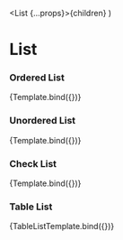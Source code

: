 
  <List {...props}>{children}</List>
)


<Meta title="Components/List" component={List} />

# List

### Ordered List

<Canvas>
  <Story
    name="Ordered-list"
    args={{
      listType: 'ordered',
      children: ['First', 'Second', 'Third', 'Fourth'],
    }}
  >
    {Template.bind({})}
  </Story>
</Canvas>

### Unordered List

<Canvas>
  <Story
    name="Unordered-list"
    args={{
      listType: 'unordered',
      children: ['First', 'Second', 'Third', 'Fourth'],
    }}
  >
    {Template.bind({})}
  </Story>
</Canvas>

### Check List

<Canvas>
  <Story
    name="Check-list"
    args={{
      listType: 'check',
      children: ['First', 'Second', 'Third', 'Fourth'],
    }}
  >
    {Template.bind({})}
  </Story>
</Canvas>

### Table List

<Canvas>
  <Story
    name="Table-list"
    parameters={{
      componentIds: ['component-list']
    }}
    args={{
      listType: 'table',
      tableCaption: 'Table List',
      tableData: [
        { title: 'First', definition: ['Value 1', 'Value 2'] },
        { title: 'Second', definition: ['Value 1', 'Value 2'] },
        { title: 'Third', definition: ['Value 1', 'Value 2'] },
      ],
    }}
  >
    {TableListTemplate.bind({})}
  </Story>
</Canvas>
